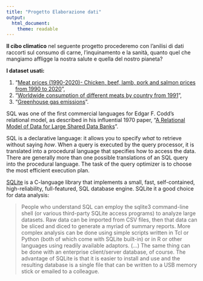 ---
title: "Progetto Elaborazione dati"
output:
  html_document:
    theme: readable
---



**Il cibo climatico** nel seguente progetto procederemo con l'anilisi di dati raccorti sul consumo di carne,
l'inquinamento e la sanità, quanto quel che mangiamo affligge la nostra salute e quella del nostro pianeta? 

**I dataset usati:**

1. "[Meat prices (1990-2020)- Chicken, beef, lamb, pork and salmon prices from 1990 to 2020](https://www.kaggle.com/kianwee/    meat-prices-19902020)", 
2. "[Worldwide consumption of different meats by country from 1991](https://www.kaggle.com/vagifa/meatconsumption)",
3. "[Greenhouse gas emissions](https://github.com/owid/co2-data/blob/master/owid-co2-data.csv)". 

SQL was one of the first commercial languages for Edgar F. Codd's relational model, as described in his influential 1970 paper, "[A Relational Model of Data for Large Shared Data Banks](https://dl.acm.org/doi/10.1145/362384.362685)".

SQL is a declarative language: it allows you to specify *what* to retrieve without saying *how*. When a query is executed by the query processor, it is translated into a procedural language that specifies how to access the data. There are generally more than one possible translations of an SQL query into the procedural language. The task of the query optimizer is to choose the most efficient execution plan.

[SQLite](https://www.sqlite.org/index.html) is a C-language library that implements a small, fast, self-contained, high-reliability, full-featured, SQL database engine. SQLite it a good choice for data analysis:

>People who understand SQL can employ the sqlite3 command-line shell (or various third-party SQLite access programs) to analyze large datasets. Raw data can be imported from CSV files, then that data can be sliced and diced to generate a myriad of summary reports. More complex analysis can be done using simple scripts written in Tcl or Python (both of which come with SQLite built-in) or in R or other languages using readily available adaptors. (...) The same thing can be done with an enterprise client/server database, of course. The advantage of SQLite is that it is easier to install and use and the resulting database is a single file that can be written to a USB memory stick or emailed to a colleague.
